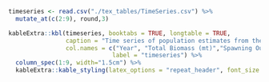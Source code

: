 
<!--
moved to exec summary
{r, warning = FALSE, inclue = FALSE}
management <- readxl::read_xlsx("./tables/VRML_management_history.xlsx", sheet = "Management")  %>%
  mutate(across(c(2:13), ~ round(.,3)))
management$Area_landings = c("OFL", "ABC", "Total landings", 
                             "CA rec landings", "OR rec landings", 
                             "WA rec landings","Commercial landings", "Research",
                             "OFL", "ABC", "Total Landings", 
                             "CA rec landings", "Commercial landings", "Research")
colnames(management)[1] = ""



{r, management, results = 'asis'}
kableExtra::kbl(management, booktabs = TRUE, 
  caption = "Annual estimates of total mortality, overfishing limit (OFL), acceptable biological catch (ABC), annual catch limit (ACL) for vermilion. The ABC is equal to the ACL.  Data were obtained from the GEMM reports.",
escape = FALSE) %>%
kableExtra::pack_rows(group_label = paste0("North of 40",intToUtf8(176),"10\' N"), start_row = 1, end_row = 8) %>%
kableExtra::pack_rows(group_label = paste0("South of 40",intToUtf8(176),"10\' N"), start_row = 9, end_row = 14) %>%
  kable_styling(latex_options = "scale_down")


-->

```r
timeseries <- read.csv("./tex_tables/TimeSeries.csv") %>%
  mutate_at(c(2:9), round,3)
```

```r
kableExtra::kbl(timeseries, booktabs = TRUE, longtable = TRUE,
                caption = "Time series of population estimates from the base model.",
                col.names = c("Year", "Total Biomass (mt)","Spawning Output","Total Biomass 4+ (mt)", "Fraction Unfished", "Age-0 Recruits", "Total Mortality (mt)","(1-SPR)/(1-SPR 50\\%)", "Exploitation Rate"),
                             label = "timeseries") %>%
  column_spec(1:9, width="1.5cm") %>%
  kableExtra::kable_styling(latex_options = "repeat_header", font_size = 8)


```


